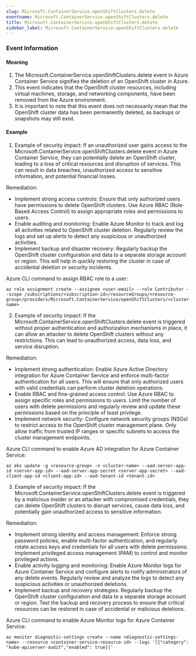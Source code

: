 ```yaml
--- 
slug: Microsoft.ContainerService.openShiftClusters.delete
eventname: Microsoft.ContainerService.openShiftClusters.delete
title: Microsoft.ContainerService.openShiftClusters.delete
sidebar_label: Microsoft.ContainerService.openShiftClusters.delete
---
```

                       
### Event Information

#### Meaning

1. The Microsoft.ContainerService.openShiftClusters.delete event in Azure Container Service signifies the deletion of an OpenShift cluster in Azure.
2. This event indicates that the OpenShift cluster resources, including virtual machines, storage, and networking components, have been removed from the Azure environment.
3. It is important to note that this event does not necessarily mean that the OpenShift cluster data has been permanently deleted, as backups or snapshots may still exist.

#### Example

1. Example of security impact: If an unauthorized user gains access to the Microsoft.ContainerService.openShiftClusters.delete event in Azure Container Service, they can potentially delete an OpenShift cluster, leading to a loss of critical resources and disruption of services. This can result in data breaches, unauthorized access to sensitive information, and potential financial losses.

Remediation:
- Implement strong access controls: Ensure that only authorized users have permissions to delete OpenShift clusters. Use Azure RBAC (Role-Based Access Control) to assign appropriate roles and permissions to users.
- Enable auditing and monitoring: Enable Azure Monitor to track and log all activities related to OpenShift cluster deletion. Regularly review the logs and set up alerts to detect any suspicious or unauthorized activities.
- Implement backup and disaster recovery: Regularly backup the OpenShift cluster configuration and data to a separate storage account or region. This will help in quickly restoring the cluster in case of accidental deletion or security incidents.

Azure CLI command to assign RBAC role to a user:
```
az role assignment create --assignee <user-email> --role Contributor --scope /subscriptions/<subscription-id>/resourceGroups/<resource-group>/providers/Microsoft.ContainerService/openShiftClusters/<cluster-name>
```

2. Example of security impact: If the Microsoft.ContainerService.openShiftClusters.delete event is triggered without proper authentication and authorization mechanisms in place, it can allow an attacker to delete OpenShift clusters without any restrictions. This can lead to unauthorized access, data loss, and service disruption.

Remediation:
- Implement strong authentication: Enable Azure Active Directory integration for Azure Container Service and enforce multi-factor authentication for all users. This will ensure that only authorized users with valid credentials can perform cluster deletion operations.
- Enable RBAC and fine-grained access control: Use Azure RBAC to assign specific roles and permissions to users. Limit the number of users with delete permissions and regularly review and update these permissions based on the principle of least privilege.
- Implement network security: Configure network security groups (NSGs) to restrict access to the OpenShift cluster management plane. Only allow traffic from trusted IP ranges or specific subnets to access the cluster management endpoints.

Azure CLI command to enable Azure AD integration for Azure Container Service:
```
az aks update -g <resource-group> -n <cluster-name> --aad-server-app-id <server-app-id> --aad-server-app-secret <server-app-secret> --aad-client-app-id <client-app-id> --aad-tenant-id <tenant-id>
```

3. Example of security impact: If the Microsoft.ContainerService.openShiftClusters.delete event is triggered by a malicious insider or an attacker with compromised credentials, they can delete OpenShift clusters to disrupt services, cause data loss, and potentially gain unauthorized access to sensitive information.

Remediation:
- Implement strong identity and access management: Enforce strong password policies, enable multi-factor authentication, and regularly rotate access keys and credentials for all users with delete permissions. Implement privileged access management (PAM) to control and monitor privileged actions.
- Enable activity logging and monitoring: Enable Azure Monitor logs for Azure Container Service and configure alerts to notify administrators of any delete events. Regularly review and analyze the logs to detect any suspicious activities or unauthorized deletions.
- Implement backup and recovery strategies: Regularly backup the OpenShift cluster configuration and data to a separate storage account or region. Test the backup and recovery process to ensure that critical resources can be restored in case of accidental or malicious deletions.

Azure CLI command to enable Azure Monitor logs for Azure Container Service:
```
az monitor diagnostic-settings create --name <diagnostic-settings-name> --resource <container-service-resource-id> --logs '[{"category": "kube-apiserver-audit","enabled": true}]'
```


 